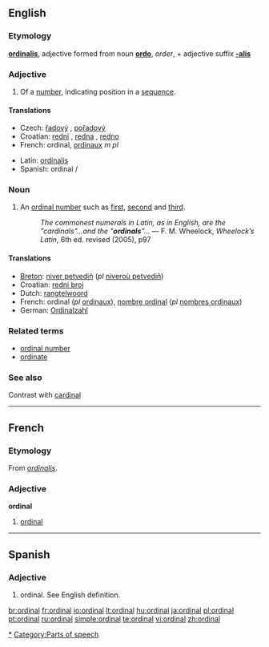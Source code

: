 ==English==

===Etymology===
{{L.}} '''[[ordinalis]]''', adjective formed from noun '''[[ordo]]''', ''order'', + adjective suffix '''[[-alis]]'''

===Adjective===
{{en-adj|-}}

# Of a [[number]], indicating position in a [[sequence]].

====Translations====
{{top}}
* Czech: [[řadový]] {{m}}, [[pořadový]] {{m}}
*Croatian: [[redni]] {{m}}, [[redna]] {{f}}, [[redno]] {{n}}
*French: ordinal, [[ordinaux]] ''m pl''
{{mid}}
*Latin: [[ordinalis]]
*Spanish: ordinal {{m}}/{{f}}
{{bottom}}

===Noun===
{{wikipedia}}
{{en-noun}}

# An [[ordinal number]] such as [[first]], [[second]] and [[third]].
#: ''The commonest numerals in Latin, as in English, are the "cardinals"...and the "'''ordinals'''"...'' — F. M. Wheelock, ''Wheelock’s Latin'', 6th ed. revised (2005), p97

====Translations====
{{top}}
*[[Breton]]: [[niver petvediñ]] (''pl'' [[niveroù petvediñ]])
*Croatian: [[redni broj]] {{m}}
*Dutch: [[rangtelwoord]] {{n}}
*French: ordinal {{m}} (''pl'' [[ordinaux]]), [[nombre ordinal]] {{m}} (''pl'' [[nombres ordinaux]])
*German: [[Ordinalzahl]]
{{bottom}}

===Related terms===
*[[ordinal number]]
*[[ordinate]]

===See also===
Contrast with [[cardinal]]

----

==French==

===Etymology===
From {{L.}} ''[[ordinalis]]''.

===Adjective===
'''ordinal'''

# [[#Adjective|ordinal]]

----

==Spanish==

===Adjective===
{{es-adj|f=ordinal|pl=ordinales}}

# ordinal.  See English definition.

[[Category:Numbers|*]]
[[Category:Parts of speech]]

[[br:ordinal]]
[[fr:ordinal]]
[[io:ordinal]]
[[lt:ordinal]]
[[hu:ordinal]]
[[ja:ordinal]]
[[pl:ordinal]]
[[pt:ordinal]]
[[ru:ordinal]]
[[simple:ordinal]]
[[te:ordinal]]
[[vi:ordinal]]
[[zh:ordinal]]